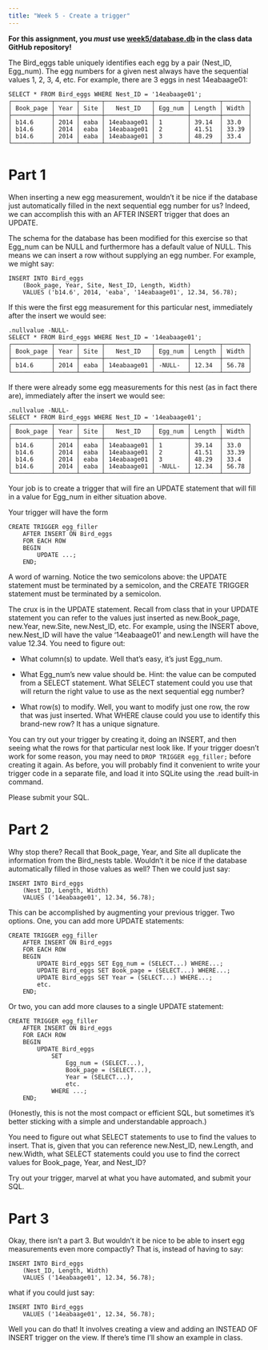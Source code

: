 ```yaml
---
title: "Week 5 - Create a trigger"
---
```


**For this assignment, you *must* use [week5/database.db](https://github.com/UCSB-Library-Research-Data-Services/bren-meds213-spring-2023-class-data/tree/main/week5) in the class data GitHub repository!**

The Bird_eggs table uniquely identifies each egg by a pair (Nest_ID, Egg_num). The egg numbers for a given nest always have the sequential values 1, 2, 3, 4, etc. For example, there are 3 eggs in nest 14eabaage01:

```         
SELECT * FROM Bird_eggs WHERE Nest_ID = '14eabaage01';
┌───────────┬──────┬──────┬─────────────┬─────────┬────────┬───────┐
│ Book_page │ Year │ Site │   Nest_ID   │ Egg_num │ Length │ Width │
├───────────┼──────┼──────┼─────────────┼─────────┼────────┼───────┤
│ b14.6     │ 2014 │ eaba │ 14eabaage01 │ 1       │ 39.14  │ 33.0  │
│ b14.6     │ 2014 │ eaba │ 14eabaage01 │ 2       │ 41.51  │ 33.39 │
│ b14.6     │ 2014 │ eaba │ 14eabaage01 │ 3       │ 48.29  │ 33.4  │
└───────────┴──────┴──────┴─────────────┴─────────┴────────┴───────┘
```

# Part 1

When inserting a new egg measurement, wouldn't it be nice if the database just automatically filled in the next sequential egg number for us? Indeed, we can accomplish this with an AFTER INSERT trigger that does an UPDATE.

The schema for the database has been modified for this exercise so that Egg_num can be NULL and furthermore has a default value of NULL. This means we can insert a row without supplying an egg number. For example, we might say:

```         
INSERT INTO Bird_eggs
    (Book_page, Year, Site, Nest_ID, Length, Width)
    VALUES ('b14.6', 2014, 'eaba', '14eabaage01', 12.34, 56.78);
```

If this were the first egg measurement for this particular nest, immediately after the insert we would see:

```         
.nullvalue -NULL-
SELECT * FROM Bird_eggs WHERE Nest_ID = '14eabaage01';
┌───────────┬──────┬──────┬─────────────┬─────────┬────────┬───────┐
│ Book_page │ Year │ Site │   Nest_ID   │ Egg_num │ Length │ Width │
├───────────┼──────┼──────┼─────────────┼─────────┼────────┼───────┤
│ b14.6     │ 2014 │ eaba │ 14eabaage01 │ -NULL-  │ 12.34  │ 56.78 │
└───────────┴──────┴──────┴─────────────┴─────────┴────────┴───────┘
```

If there were already some egg measurements for this nest (as in fact there are), immediately after the insert we would see:

```         
.nullvalue -NULL-
SELECT * FROM Bird_eggs WHERE Nest_ID = '14eabaage01';
┌───────────┬──────┬──────┬─────────────┬─────────┬────────┬───────┐
│ Book_page │ Year │ Site │   Nest_ID   │ Egg_num │ Length │ Width │
├───────────┼──────┼──────┼─────────────┼─────────┼────────┼───────┤
│ b14.6     │ 2014 │ eaba │ 14eabaage01 │ 1       │ 39.14  │ 33.0  │
│ b14.6     │ 2014 │ eaba │ 14eabaage01 │ 2       │ 41.51  │ 33.39 │
│ b14.6     │ 2014 │ eaba │ 14eabaage01 │ 3       │ 48.29  │ 33.4  │
│ b14.6     │ 2014 │ eaba │ 14eabaage01 │ -NULL-  │ 12.34  │ 56.78 │
└───────────┴──────┴──────┴─────────────┴─────────┴────────┴───────┘
```

Your job is to create a trigger that will fire an UPDATE statement that will fill in a value for Egg_num in either situation above.

Your trigger will have the form

```         
CREATE TRIGGER egg_filler
    AFTER INSERT ON Bird_eggs
    FOR EACH ROW
    BEGIN
        UPDATE ...;
    END;
```

A word of warning. Notice the two semicolons above: the UPDATE statement must be terminated by a semicolon, and the CREATE TRIGGER statement must be terminated by a semicolon.

The crux is in the UPDATE statement. Recall from class that in your UPDATE statement you can refer to the values just inserted as new.Book_page, new.Year, new.Site, new.Nest_ID, etc. For example, using the INSERT above, new.Nest_ID will have the value '14eabaage01' and new.Length will have the value 12.34. You need to figure out:

-   What column(s) to update. Well that's easy, it's just Egg_num.

-   What Egg_num's new value should be. Hint: the value can be computed from a SELECT statement. What SELECT statement could you use that will return the right value to use as the next sequential egg number?

-   What row(s) to modify. Well, you want to modify just one row, the row that was just inserted. What WHERE clause could you use to identify this brand-new row? It has a unique signature.

You can try out your trigger by creating it, doing an INSERT, and then seeing what the rows for that particular nest look like. If your trigger doesn't work for some reason, you may need to `DROP TRIGGER egg_filler;` before creating it again. As before, you will probably find it convenient to write your trigger code in a separate file, and load it into SQLite using the .read built-in command.

Please submit your SQL.

# Part 2

Why stop there? Recall that Book_page, Year, and Site all duplicate the information from the Bird_nests table. Wouldn't it be nice if the database automatically filled in those values as well? Then we could just say:

```         
INSERT INTO Bird_eggs
    (Nest_ID, Length, Width)
    VALUES ('14eabaage01', 12.34, 56.78);
```

This can be accomplished by augmenting your previous trigger. Two options. One, you can add more UPDATE statements:

```         
CREATE TRIGGER egg_filler
    AFTER INSERT ON Bird_eggs
    FOR EACH ROW
    BEGIN
        UPDATE Bird_eggs SET Egg_num = (SELECT...) WHERE...;
        UPDATE Bird_eggs SET Book_page = (SELECT...) WHERE...;
        UPDATE Bird_eggs SET Year = (SELECT...) WHERE...;
        etc.
    END;
```

Or two, you can add more clauses to a single UPDATE statement:

```         
CREATE TRIGGER egg_filler
    AFTER INSERT ON Bird_eggs
    FOR EACH ROW
    BEGIN
        UPDATE Bird_eggs
            SET
                Egg_num = (SELECT...),
                Book_page = (SELECT...),
                Year = (SELECT...),
                etc.
            WHERE ...;
    END;
```

(Honestly, this is not the most compact or efficient SQL, but sometimes it's better sticking with a simple and understandable approach.)

You need to figure out what SELECT statements to use to find the values to insert. That is, given that you can reference new.Nest_ID, new.Length, and new.Width, what SELECT statements could you use to find the correct values for Book_page, Year, and Nest_ID?

Try out your trigger, marvel at what you have automated, and submit your SQL.

# Part 3

Okay, there isn't a part 3. But wouldn't it be nice to be able to insert egg measurements even more compactly? That is, instead of having to say:

```         
INSERT INTO Bird_eggs
    (Nest_ID, Length, Width)
    VALUES ('14eabaage01', 12.34, 56.78);
```

what if you could just say:

```         
INSERT INTO Bird_eggs
    VALUES ('14eabaage01', 12.34, 56.78);
```

Well you can do that! It involves creating a view and adding an INSTEAD OF INSERT trigger on the view. If there's time I'll show an example in class.
